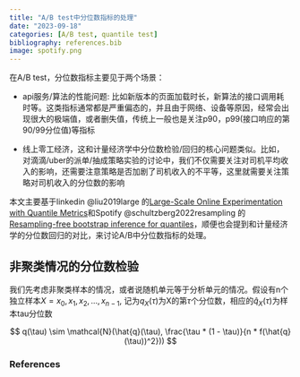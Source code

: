 ```yaml
---
title: "A/B test中分位数指标的处理"
date: "2023-09-18"
categories: [A/B test, quantile test]
bibliography: references.bib
image: spotify.png
---
```


在A/B test，分位数指标主要见于两个场景：

- api服务/算法的性能问题: 比如新版本的页面加载时长，新算法的接口调用耗时等。这类指标通常都是严重偏态的，并且由于网络、设备等原因，经常会出现很大的极端值，或者删失值，传统上一般也是关注p90，p99(接口响应的第90/99分位值)等指标

- 线上零工经济\双边平台的收入平等问题，这和计量经济学中分位数检验/回归的核心问题类似。比如，对滴滴/uber的派单/抽成策略实验的讨论中，我们不仅需要关注对司机平均收入的影响，还需要注意策略是否加剧了司机收入的不平等，这里就需要关注策略对司机收入的分位数的影响

本文主要基于linkedin @liu2019large 的[Large-Scale Online Experimentation with Quantile Metrics](https://arxiv.org/pdf/1903.08762.pdf)和Spotify @schultzberg2022resampling 的[Resampling-free bootstrap inference for quantiles](https://arxiv.org/pdf/2202.10992.pdf)，顺便也会提到和计量经济学的分位数回归的对比，来讨论A/B中分位数指标的处理。

## 非聚类情况的分位数检验

我们先考虑非聚类样本的情况，或者说随机单元等于分析单元的情况。假设有n个独立样本$X = {x_0, x_1, x_2, ..., x_{n - 1}}$, 记为$q_X(\tau)$为X的第$\tau$个分位数，相应的$\hat{q}_X(\tau)$为样本tau分位数

$$ q(\tau) \sim \mathcal{N}(\hat{q}(\tau), \frac{\tau * (1 - \tau)}{n * f(\hat{q}(\tau))^2})) $$



### References

::: {#refs}
:::